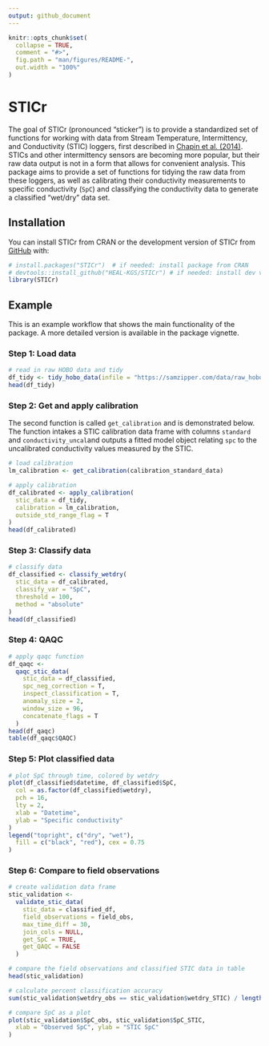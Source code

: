 ```yaml
---
output: github_document
---
```


<!-- README.md is generated from README.Rmd. Please edit that file -->

```r
knitr::opts_chunk$set(
  collapse = TRUE,
  comment = "#>",
  fig.path = "man/figures/README-",
  out.width = "100%"
)
```

# STICr

<!-- badges: start -->
<!-- badges: end -->

The goal of STICr (pronounced "sticker") is to provide a standardized set of functions for working with data from Stream Temperature, Intermittency, and Conductivity (STIC) loggers, first described in [Chapin et al. (2014)](https://agupubs.onlinelibrary.wiley.com/doi/abs/10.1002/2013WR015158). STICs and other intermittency sensors are becoming more popular, but their raw data output is not in a form that allows for convenient analysis. This package aims to provide a set of functions for tidying the raw data from these loggers, as well as calibrating their conductivity measurements to specific conductivity (`SpC`) and classifying the conductivity data to generate a classified "wet/dry" data set.

## Installation

You can install STICr from CRAN or the development version of STICr from [GitHub](https://github.com/HEAL-KGS/STICr) with:

```r
# install.packages("STICr")  # if needed: install package from CRAN
# devtools::install_github("HEAL-KGS/STICr") # if needed: install dev version from GitHub
library(STICr)
```

## Example

This is an example workflow that shows the main functionality of the package. A more detailed version is available in the package vignette. 

### Step 1: Load data

```r
# read in raw HOBO data and tidy
df_tidy <- tidy_hobo_data(infile = "https://samzipper.com/data/raw_hobo_data.csv", outfile = FALSE)
head(df_tidy)
```

### Step 2: Get and apply calibration

The second function is called `get_calibration` and is demonstrated below. The function intakes a STIC calibration data frame with columns `standard` and `conductivity_uncal`and outputs a fitted model object relating `spc` to the uncalibrated conductivity values measured by the STIC.

```r
# load calibration
lm_calibration <- get_calibration(calibration_standard_data)

# apply calibration
df_calibrated <- apply_calibration(
  stic_data = df_tidy,
  calibration = lm_calibration,
  outside_std_range_flag = T
)
head(df_calibrated)
```

### Step 3: Classify data

```r
# classify data
df_classified <- classify_wetdry(
  stic_data = df_calibrated,
  classify_var = "SpC",
  threshold = 100,
  method = "absolute"
)
head(df_classified)
```

### Step 4: QAQC

```r
# apply qaqc function
df_qaqc <-
  qaqc_stic_data(
    stic_data = df_classified,
    spc_neg_correction = T,
    inspect_classification = T,
    anomaly_size = 2,
    window_size = 96,
    concatenate_flags = T
  )
head(df_qaqc)
table(df_qaqc$QAQC)
```

### Step 5: Plot classified data

```r
# plot SpC through time, colored by wetdry
plot(df_classified$datetime, df_classified$SpC,
  col = as.factor(df_classified$wetdry),
  pch = 16,
  lty = 2,
  xlab = "Datetime",
  ylab = "Specific conductivity"
)
legend("topright", c("dry", "wet"),
  fill = c("black", "red"), cex = 0.75
)
```

### Step 6: Compare to field observations

```r
# create validation data frame
stic_validation <-
  validate_stic_data(
    stic_data = classified_df,
    field_observations = field_obs,
    max_time_diff = 30,
    join_cols = NULL,
    get_SpC = TRUE,
    get_QAQC = FALSE
  )

# compare the field observations and classified STIC data in table
head(stic_validation)

# calculate percent classification accuracy
sum(stic_validation$wetdry_obs == stic_validation$wetdry_STIC) / length(stic_validation$wetdry_STIC)

# compare SpC as a plot
plot(stic_validation$SpC_obs, stic_validation$SpC_STIC,
  xlab = "Observed SpC", ylab = "STIC SpC"
)
```
